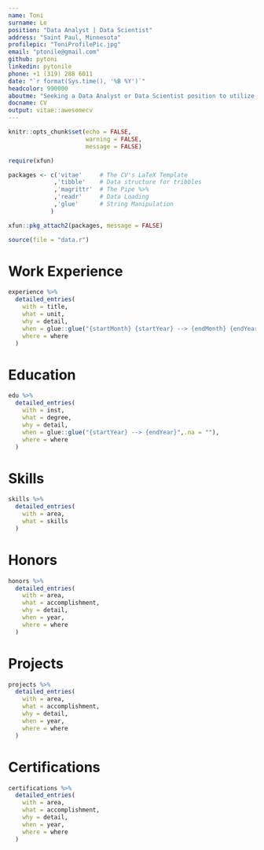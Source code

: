 ---
name: Toni
surname: Le
position: "Data Analyst | Data Scientist"
address: "Saint Paul, Minnesota"
profilepic: "ToniProfilePic.jpg"
email: "ptonile@gmail.com"
github: pytoni
linkedin: pytonile
phone: +1 (319) 288 6011
date: "`r format(Sys.time(), '%B %Y')`"
headcolor: 990000
aboutme: "Seeking a Data Analyst or Data Scientist position to utilize 7+ years of managerial experience and analytical skills. Committed to delivering insights that drive business growth and improve operational efficiency with a passion for problem-solving. Highly motivated, professional, and adaptable to new technologies and methodologies"
docname: CV
output: vitae::awesomecv
---

```{r setup, include=FALSE}
knitr::opts_chunk$set(echo = FALSE,
                      warning = FALSE,
                      message = FALSE)

require(xfun)

packages <- c('vitae'     # The CV's LaTeX Template
             ,'tibble'    # Data structure for tribbles
             ,'magrittr'  # The Pipe %>%
             ,'readr'     # Data Loading
             ,'glue'      # String Manipulation
            )

xfun::pkg_attach2(packages, message = FALSE)

source(file = "data.r")

```

# Work Experience

```{r EXPERIENCE}

experience %>%
  detailed_entries(
    with = title,
    what = unit,
    why = detail,
    when = glue::glue("{startMonth} {startYear} --> {endMonth} {endYear}",.na = ""),
    where = where
  )

```

# Education

```{r EDUCATION}

edu %>%
  detailed_entries(
    with = inst,
    what = degree,
    why = detail,
    when = glue::glue("{startYear} --> {endYear}",.na = ""),
    where = where
  )

```
\pagebreak

# Skills

```{r SKILLS}

skills %>%
  detailed_entries(
    with = area,
    what = skills
  )

```

# Honors

```{r HONORS}

honors %>%
  detailed_entries(
    with = area,
    what = accomplishment,
    why = detail,
    when = year,
    where = where
  )

```

# Projects

```{r PROJECTS}

projects %>%
  detailed_entries(
    with = area,
    what = accomplishment,
    why = detail,
    when = year,
    where = where
  )

```


# Certifications

```{r CERTIFICATIONS}

certifications %>%
  detailed_entries(
    with = area,
    what = accomplishment,
    why = detail,
    when = year,
    where = where
  )

```
